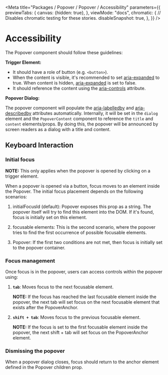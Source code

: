 
<Meta
    title="Packages / Popover / Popover / Accessibility"
    parameters={{
        previewTabs: {
            canvas: {hidden: true},
        },
        viewMode: "docs",
        chromatic: {
            // Disables chromatic testing for these stories.
            disableSnapshot: true,
        },
    }}
/>

# Accessibility

The Popover component should follow these guidelines:

**Trigger Element:**

-   It should have a role of button (e.g. `<button>`).
-   When the content is visible, it's recommended to set
    [aria-expanded](https://www.w3.org/TR/wai-aria-1.1/#aria-expanded) to true.
    When content is hidden,
    [aria-expanded](https://www.w3.org/TR/wai-aria-1.1/#aria-expanded) is set to
    false.
-   It should reference the content using the
    [aria-controls](https://www.w3.org/TR/wai-aria-1.1/#aria-controls) attribute.

**Popover Dialog:**

The popover component will populate the
[aria-labelledby](https://www.w3.org/TR/wai-aria/#aria-labelledby) and
[aria-describedby](https://www.w3.org/TR/wai-aria-1.1/#aria-describedby)
attributes automatically. Internally, it will be set in the `dialog` element and
the `PopoverContent` component to reference the `title` and `content`
elements/props. By doing this, the popover will be announced by screen readers
as a dialog with a title and content.

## Keyboard Interaction

### Initial focus

**NOTE:** This only applies when the popover is opened by clicking on a trigger
element.

When a popover is opened via a button, focus moves to an element inside the
Popover. The initial focus placement depends on the following scenarios:

1. initialFocusId (default): Popover exposes this prop as a string. The popover
   itself will try to find this element into the DOM. If it's found, focus is
   initially set on this element.

2. focusable elements: This is the second scenario, where the popover tries to
   find the first occurrence of possible focusable elements.

3. Popover: If the first two conditions are not met, then focus is initially set
   to the popover container.

### Focus management

Once focus is in the popover, users can access controls within the popover
using:

1. **`tab`**: Moves focus to the next focusable element.

    **NOTE:** If the focus has reached the last focusable element inside the
    popover, the next tab will set focus on the next focusable element that
    exists after the PopoverAnchor.

2. **`shift + tab`**: Moves focus to the previous focusable element.

    **NOTE:** If the focus is set to the first focusable element inside the
    popover, the next shift + tab will set focus on the PopoverAnchor element.

### Dismissing the popover

When a popover dialog closes, focus should return to the anchor element defined
in the Popover children prop.
